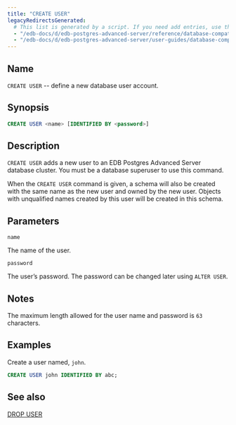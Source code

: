 ```yaml
---
title: "CREATE USER"
legacyRedirectsGenerated:
  # This list is generated by a script. If you need add entries, use the `legacyRedirects` key.
  - "/edb-docs/d/edb-postgres-advanced-server/reference/database-compatibility-for-oracle-developers-reference-guide/9.6/Database_Compatibility_for_Oracle_Developers_Reference_Guide.1.055.html"
  - "/edb-docs/d/edb-postgres-advanced-server/user-guides/database-compatibility-for-oracle-developers-guide/9.5/Database_Compatibility_for_Oracle_Developers_Guide.1.083.html"
---
```


<div id="create_user" class="registered_link"></div>

## Name

`CREATE USER` -- define a new database user account.

## Synopsis

```sql
CREATE USER <name> [IDENTIFIED BY <password>]
```

## Description

`CREATE USER` adds a new user to an EDB Postgres Advanced Server database cluster. You must be a database superuser to use this command.

When the `CREATE USER` command is given, a schema will also be created with the same name as the new user and owned by the new user. Objects with unqualified names created by this user will be created in this schema.

## Parameters

`name`

 The name of the user.

`password`

 The user’s password. The password can be changed later using `ALTER USER`.

## Notes

The maximum length allowed for the user name and password is `63` characters.

## Examples

Create a user named, `john`.

```sql
CREATE USER john IDENTIFIED BY abc;
```

## See also

[DROP USER](61_drop_user/#drop_user)
